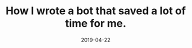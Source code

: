 ---
title: "How I wrote a bot that saved a lot of time for me."
date: "2019-04-22"
type: "article"
published: false
keywords: "quiz,quiz-writer,bot,python,selenium"
description: "There Krushi is the fetch API in Node, which allows us to make a HTTP request and get some information from the servers. We can use that to make REST calls, get HTML content of a webpage and many more things."
tags: "python,selenium,beautiful soup,bot,article"
banner: "./krushi.jpg"
technologies: "python,selenium"
---
